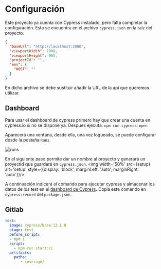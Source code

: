 
<Meta title="Docs|Cypress/Configuración" />

# Configuración

Este proyecto ya cuenta con Cypress instalado, pero falta completar la configuración. Esta se encuentra en el archivo
`cypress.json` en la raíz del proyecto.

```json
{
  "baseUrl": "http://localhost:3000",
  "viewportWidth": 1908,
  "viewportHeight": 955,
  "projectId": "",
  "env": {
    "HOST": ""
  }
}
```

En dicho archivo se debe sustituir añadir la URL de la api que queremos utilizar.

## Dashboard

Para usar el dashboard de cypress primero hay que crear una cuenta en cypress.io si no se dispone ya. Despues ejecuta:
`npm run cypress:open`

Aparecerá una ventana, desde ella, una vez logueado, se puede configurar desde la pestaña `Runs`.

<img src={runs} alt='runs'/>

En el siguiente paso permite dar un nombre al proyecto y generará un proyectId que guardará en `cypress.json`.
<img width='50%' src={setup} alt='setup' style={{display: 'block', marginLeft: 'auto', marginRight: 'auto'}}/>

A continuación indicará el comando para ejecutar cypress y almacenar los datos de los test en el <a
href="https://dashboard.cypress.io">dashboard de Cypress</a>. Copia este comando en `cypress:record` del
`package.json`.

## Gitlab

```yaml
test:
  image: cypress/base:12.1.0
  stage: test
  before_script:
  - npm i
  script:
    - npm run start:ci
  artifacts:
    paths:
       - coverage/
```
